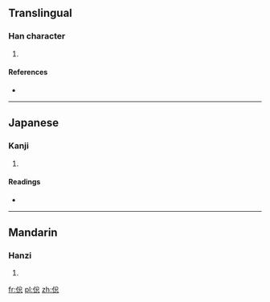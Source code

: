 ==Translingual==

===Han character===
{{Han char|rn=9|rad=人|as=08|sn=10|four=|canj=人金戈心 (OCIP)|ids=⿰[[亻]][[忩]]}}

# {{defn|Han|sort=人08}}

====References====
* {{Han ref|kx=0107.160|dkj=00757|dj=0228.010|hdz=10181.040|uh=500A|ud=20490}}

----

==Japanese==

===Kanji===
{{ja-kanji|grade=|rs=人08}}

# {{defn|lang=ja|sort=人08}}

====Readings====
* {{ja-readings|on=[[そう]] (sō), [[す]] (su)|kun=[[くるしむ]] (kurushimu)}}

----

==Mandarin==

===Hanzi===
{{cmn-hanzi|pin=[[zòng]] ([[zong4]])|wg=tsung<sup>4</sup>}}

# {{defn|lang=cmn|sort=人08}}

[[fr:倊]]
[[pl:倊]]
[[zh:倊]]